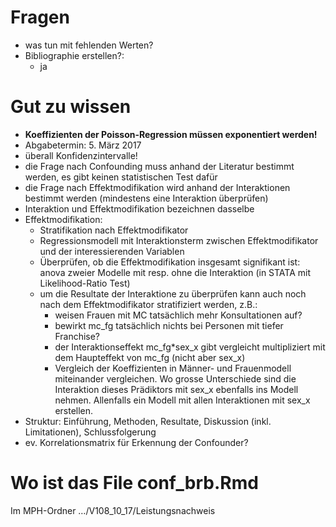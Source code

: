 # Fragen

* was tun mit fehlenden Werten?
* Bibliographie erstellen?:
    * ja

# Gut zu wissen

* **Koeffizienten der Poisson-Regression müssen exponentiert werden!**
* Abgabetermin: 5. März 2017
* überall Konfidenzintervalle!
* die Frage nach Confounding muss anhand der Literatur bestimmt werden, es gibt keinen statistischen Test dafür
* die Frage nach Effektmodifikation wird anhand der Interaktionen bestimmt werden (mindestens eine Interaktion überprüfen)
* Interaktion und Effektmodifikation bezeichnen dasselbe
* Effektmodifikation:
    * Stratifikation nach Effektmodifikator
    * Regressionsmodell mit Interaktionsterm zwischen Effektmodifikator und der interessierenden Variablen
    * Überprüfen, ob die Effektmodifikation insgesamt signifikant ist: anova zweier Modelle mit resp. ohne die Interaktion (in STATA mit Likelihood-Ratio Test)
    * um die Resultate der Interaktione zu überprüfen kann auch noch nach dem Effektmodifikator stratifiziert werden, z.B.:
        * weisen Frauen mit MC tatsächlich mehr Konsultationen auf?
        * bewirkt mc_fg tatsächlich nichts bei Personen mit tiefer Franchise?
        * der Interaktionseffekt mc_fg\*sex_x gibt vergleicht multipliziert mit dem Haupteffekt von mc_fg (nicht aber sex_x)
        * Vergleich der Koeffizienten in Männer- und Frauenmodell miteinander vergleichen. Wo grosse Unterschiede sind die Interaktion dieses Prädiktors mit sex_x ebenfalls ins Modell nehmen. Allenfalls ein Modell mit allen Interaktionen mit sex_x erstellen.
* Struktur: Einführung, Methoden, Resultate, Diskussion (inkl. Limitationen), Schlussfolgerung
* ev. Korrelationsmatrix für Erkennung der Confounder?

# Wo ist das File conf_brb.Rmd

Im MPH-Ordner .../V108_10_17/Leistungsnachweis